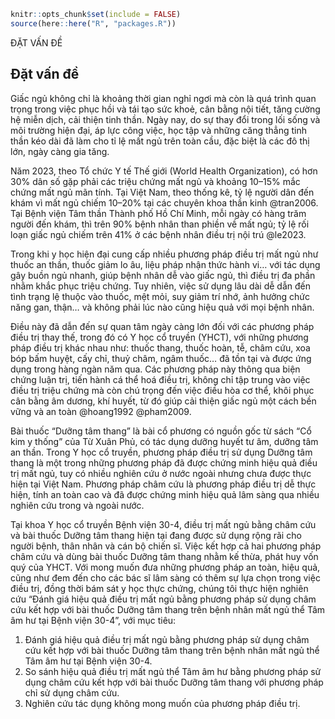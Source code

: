 ```r
knitr::opts_chunk$set(include = FALSE)
source(here::here("R", "packages.R"))
```

::: {custom-style="CAN GIUA DAM 14 ONE"}
ĐẶT VẤN ĐỀ
:::
## Đặt vấn đề

Giấc ngủ không chỉ là khoảng thời gian nghỉ ngơi mà còn là quá trình quan trọng trong việc phục hồi và tái tạo sức khoẻ, cân bằng nội tiết, tăng cường hệ miễn dịch, cải thiện tinh thần. Ngày nay, do sự thay đổi trong lối sống và môi trường hiện đại, áp lực công việc, học tập và những căng thẳng tinh thần kéo dài đã làm cho tỉ lệ mất ngủ trên toàn cầu, đặc biệt là các đô thị lớn, ngày càng gia tăng.

Năm 2023, theo Tổ chức Y tế Thế giới (World Health Organization), có hơn 30% dân số gặp phải các triệu chứng mất ngủ và khoảng 10–15% mắc chứng mất ngủ mãn tính. Tại Việt Nam, theo thống kê, tỷ lệ người dân đến khám vì mất ngủ chiếm 10–20% tại các chuyên khoa thần kinh @tran2006. Tại Bệnh viện Tâm thần Thành phố Hồ Chí Minh, mỗi ngày có hàng trăm người đến khám, thì trên 90% bệnh nhân than phiền về mất ngủ; tỷ lệ rối loạn giấc ngủ chiếm trên 41% ở các bệnh nhân điều trị nội trú @le2023.

Trong khi y học hiện đại cung cấp nhiều phương pháp điều trị mất ngủ như thuốc an thần, thuốc giảm lo âu, liệu pháp nhận thức hành vi… với tác dụng gây buồn ngủ nhanh, giúp bệnh nhân dễ vào giấc ngủ, thì điều trị đa phần nhằm khắc phục triệu chứng. Tuy nhiên, việc sử dụng lâu dài dễ dẫn đến tình trạng lệ thuộc vào thuốc, mệt mỏi, suy giảm trí nhớ, ảnh hưởng chức năng gan, thận… và không phải lúc nào cũng hiệu quả với mọi bệnh nhân.

Điều này đã dẫn đến sự quan tâm ngày càng lớn đối với các phương pháp điều trị thay thế, trong đó có Y học cổ truyền (YHCT), với những phương pháp điều trị khác nhau như: thuốc thang, thuốc hoàn, tễ, châm cứu, xoa bóp bấm huyệt, cấy chỉ, thuỷ châm, ngâm thuốc… đã tồn tại và được ứng dụng trong hàng ngàn năm qua. Các phương pháp này thông qua biện chứng luận trị, tiến hành cá thể hoá điều trị, không chỉ tập trung vào việc điều trị triệu chứng mà còn chú trọng đến việc điều hòa cơ thể, khôi phục cân bằng âm dương, khí huyết, từ đó giúp cải thiện giấc ngủ một cách bền vững và an toàn @hoang1992 @pham2009.

Bài thuốc “Dưỡng tâm thang” là bài cổ phương có nguồn gốc từ sách “Cổ kim y thống” của Từ Xuân Phủ, có tác dụng dưỡng huyết tư âm, dưỡng tâm an thần. Trong Y học cổ truyền, phương pháp điều trị sử dụng Dưỡng tâm thang là một trong những phương pháp đã được chứng minh hiệu quả điều trị mất ngủ, tuy có nhiều nghiên cứu ở nước ngoài nhưng chưa được thực hiện tại Việt Nam. Phương pháp châm cứu là phương pháp điều trị dễ thực hiện, tính an toàn cao và đã được chứng minh hiệu quả lâm sàng qua nhiều nghiên cứu trong và ngoài nước.

Tại khoa Y học cổ truyền Bệnh viện 30-4, điều trị mất ngủ bằng châm cứu và bài thuốc Dưỡng tâm thang hiện tại đang được sử dụng rộng rãi cho người bệnh, thân nhân và cán bộ chiến sĩ. Việc kết hợp cả hai phương pháp châm cứu và dùng bài thuốc Dưỡng tâm thang nhằm kế thừa, phát huy vốn quý của YHCT. Với mong muốn đưa những phương pháp an toàn, hiệu quả, cũng như đem đến cho các bác sĩ lâm sàng có thêm sự lựa chọn trong việc điều trị, đồng thời bám sát y học thực chứng, chúng tôi thực hiện nghiên cứu “Đánh giá hiệu quả điều trị mất ngủ bằng phương pháp sử dụng châm cứu kết hợp với bài thuốc Dưỡng tâm thang trên bệnh nhân mất ngủ thể Tâm âm hư tại Bệnh viện 30-4”, với mục tiêu:

1. Đánh giá hiệu quả điều trị mất ngủ bằng phương pháp sử dụng châm cứu kết hợp với bài thuốc Dưỡng tâm thang trên bệnh nhân mất ngủ thể Tâm âm hư tại Bệnh viện 30-4.
2. So sánh hiệu quả điều trị mất ngủ thể Tâm âm hư bằng phương pháp sử dụng châm cứu kết hợp với bài thuốc Dưỡng tâm thang với phương pháp chỉ sử dụng châm cứu.
3. Nghiên cứu tác dụng không mong muốn của phương pháp điều trị.

